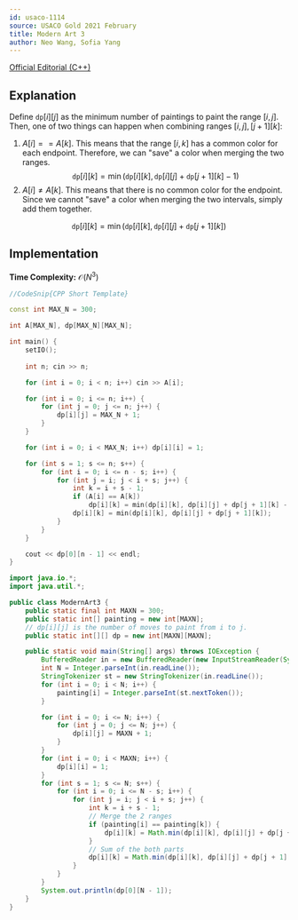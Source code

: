 ```yaml
---
id: usaco-1114
source: USACO Gold 2021 February
title: Modern Art 3
author: Neo Wang, Sofia Yang
---
```


[Official Editorial (C++)](http://www.usaco.org/current/data/sol_prob2_gold_feb21.html)

## Explanation

Define $\texttt{dp}[i][j]$ as the minimum number of paintings to paint the range
$[i, j]$. Then, one of two things can happen when combining ranges
$[i, j], [j + 1][k]$:

1. $A[i] == A[k]$. This means that the range $[i, k]$ has a common color for each
   endpoint. Therefore, we can "save" a color when merging the two ranges.
   $$
   \texttt{dp}[i][k] = \min(\texttt{dp}[i][k], \texttt{dp}[i][j] + \texttt{dp}[j + 1][k] - 1)
   $$
2. $A[i] \neq A[k]$. This means that there is no common color for the endpoint.
   Since we cannot "save" a color when merging the two intervals, simply add
   them together.

$$
\texttt{dp}[i][k] = \min(\texttt{dp}[i][k], \texttt{dp}[i][j] + \texttt{dp}[j+1][k])
$$

## Implementation

**Time Complexity:** $\mathcal{O}(N^3)$

<LanguageSection>

<CPPSection>

```cpp
//CodeSnip{CPP Short Template}

const int MAX_N = 300;

int A[MAX_N], dp[MAX_N][MAX_N];

int main() {
	setIO();
	
	int n; cin >> n;

	for (int i = 0; i < n; i++) cin >> A[i];

	for (int i = 0; i <= n; i++) {
		for (int j = 0; j <= n; j++) {
			dp[i][j] = MAX_N + 1;
		}
	}

	for (int i = 0; i < MAX_N; i++) dp[i][i] = 1;

	for (int s = 1; s <= n; s++) {
		for (int i = 0; i <= n - s; i++) {
			for (int j = i; j < i + s; j++) {
				int k = i + s - 1;
				if (A[i] == A[k])
					dp[i][k] = min(dp[i][k], dp[i][j] + dp[j + 1][k] - 1);
				dp[i][k] = min(dp[i][k], dp[i][j] + dp[j + 1][k]);
			}
		}
	}

	cout << dp[0][n - 1] << endl;
}
```

</CPPSection>

<JavaSection>
	
```java
import java.io.*;
import java.util.*;

public class ModernArt3 {
	public static final int MAXN = 300;
	public static int[] painting = new int[MAXN];
	// dp[i][j] is the number of moves to paint from i to j.
	public static int[][] dp = new int[MAXN][MAXN];

	public static void main(String[] args) throws IOException {
		BufferedReader in = new BufferedReader(new InputStreamReader(System.in));
		int N = Integer.parseInt(in.readLine());
		StringTokenizer st = new StringTokenizer(in.readLine());
		for (int i = 0; i < N; i++) {
			painting[i] = Integer.parseInt(st.nextToken());
		}

		for (int i = 0; i <= N; i++) {
			for (int j = 0; j <= N; j++) {
				dp[i][j] = MAXN + 1;
			}
		}
		for (int i = 0; i < MAXN; i++) {
			dp[i][i] = 1;
		}
		for (int s = 1; s <= N; s++) {
			for (int i = 0; i <= N - s; i++) {
				for (int j = i; j < i + s; j++) {
					int k = i + s - 1;
					// Merge the 2 ranges
					if (painting[i] == painting[k]) {
						dp[i][k] = Math.min(dp[i][k], dp[i][j] + dp[j + 1][k] - 1);
					}
					// Sum of the both parts
					dp[i][k] = Math.min(dp[i][k], dp[i][j] + dp[j + 1][k]);
				}
			}
		}
		System.out.println(dp[0][N - 1]);
	}
}

```
</JavaSection>

</LanguageSection>
